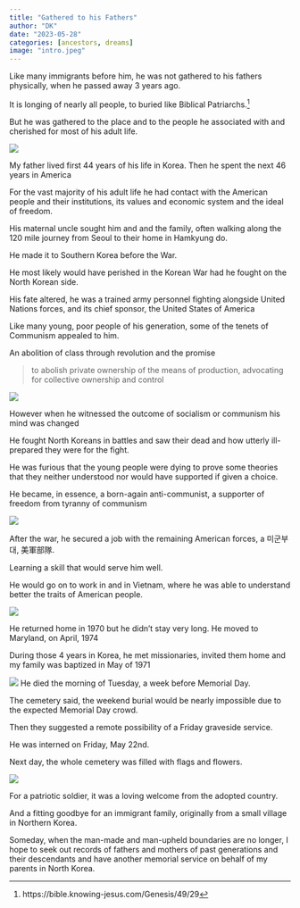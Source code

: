 ```yaml
---
title: "Gathered to his Fathers"
author: "DK"
date: "2023-05-28"
categories: [ancestors, dreams]
image: "intro.jpeg"
---
```


Like many immigrants before him, he was not gathered to his fathers physically, when he passed away 3 years ago.

It is longing of nearly all people, to buried like Biblical Patriarchs.^[https://bible.knowing-jesus.com/Genesis/49/29] 

But he was gathered to the place and to the people he associated with and cherished for most of his adult life.

![](main.jpeg)

My father lived first 44 years of his life in Korea.
Then he spent the next 46 years in America

For the vast majority of his adult life he had contact with the American people and their institutions, its values and economic system and the ideal of freedom.

His maternal uncle sought him and and the family, often walking along the 120 mile journey from Seoul to their home in Hamkyung do. 

He made it to Southern Korea before the War.

He most likely would have perished in the Korean War had he fought on the North Korean side. 

His fate altered, he was a trained army personnel fighting alongside United Nations forces, and its chief sponsor, the United States of America

Like many young, poor people of his generation, some of the tenets of Communism appealed to him. 

An abolition of class through revolution and the promise 

> to abolish private ownership of the means of production, advocating for collective ownership and control


![](dad.JPG)

However when he witnessed the outcome of socialism or communism his mind was changed 

He fought North Koreans in battles and saw their dead and how utterly ill-prepared they were for the fight.

He was furious that the young people were dying to prove some theories that they neither understood nor would have supported if given a choice.

He became, in essence, a born-again anti-communist, a supporter of freedom from tyranny of communism

![](crane.JPG)

After the war, he secured a job with the remaining American forces, a 미군부대, 美軍部隊.

Learning a skill that would serve him well.

He would go on to work in and in Vietnam, where he was able to understand better the traits of American people.

![](chevy.jpg)

He returned home in 1970 but he didn't stay very long.
He moved to Maryland, on April, 1974

During those 4 years in Korea, he met missionaries, invited them home and my family was baptized in May of 1971

![](letter.JPG)
He died the morning of Tuesday, a week before Memorial Day.

The cemetery said, the weekend burial would be nearly impossible due to the expected Memorial Day crowd.

Then they suggested a remote possibility of a Friday graveside service.

He was interned on Friday, May 22nd.

Next day, the whole cemetery was filled with flags and flowers.

![](cemetery.JPG)

For a patriotic soldier, it was a loving welcome from the adopted country.

And a fitting goodbye for an immigrant family, originally from a small village in Northern Korea.

Someday, when the man-made and man-upheld boundaries are no longer, I hope to seek out records of fathers and mothers of past generations and their descendants and have another memorial service on behalf of my parents in North Korea.
